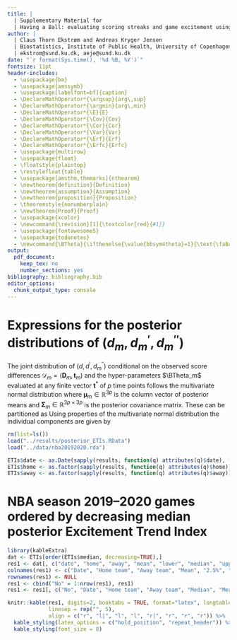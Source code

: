 ```yaml
---
title: |
  | Supplementary Material for
  | Having a Ball: evaluating scoring streaks and game excitement using in-match trend estimation
author: | 
  | Claus Thorn Ekstrøm and Andreas Kryger Jensen
  | Biostatistics, Institute of Public Health, University of Copenhagen
  | ekstrom@sund.ku.dk, aeje@sund.ku.dk
date: "`r format(Sys.time(), '%d %B, %Y')`"
fontsize: 11pt  
header-includes:
  - \usepackage{bm}
  - \usepackage{amssymb}
  - \usepackage[labelfont=bf]{caption}
  - \DeclareMathOperator*{\argsup}{arg\,sup}  
  - \DeclareMathOperator*{\argmin}{arg\,min}  
  - \DeclareMathOperator*{\E}{E}
  - \DeclareMathOperator*{\Cov}{Cov}
  - \DeclareMathOperator*{\Cor}{Cor}
  - \DeclareMathOperator*{\Var}{Var}
  - \DeclareMathOperator*{\Erf}{Erf}
  - \DeclareMathOperator*{\Erfc}{Erfc}
  - \usepackage{multirow}
  - \usepackage{float}
  - \floatstyle{plaintop}
  - \restylefloat{table}
  - \usepackage[amsthm,thmmarks]{ntheorem}
  - \newtheorem{definition}{Definition}
  - \newtheorem{assumption}{Assumption}
  - \newtheorem{proposition}{Proposition}
  - \theoremstyle{nonumberplain}
  - \newtheorem{Proof}{Proof}
  - \usepackage{xcolor}
  - \newcommand{\revision}[1]{\textcolor{red}{#1}}
  - \usepackage{fontawesome5}
  - \usepackage{todonotes}
  - \newcommand{\BTheta}{\ifthenelse{\value{bbsym4theta}=1}{\text{\faBasketballBall}}{\mathbf{\Theta}}}
output:
  pdf_document: 
    keep_tex: no
    number_sections: yes
bibliography: bibliography.bib    
editor_options: 
  chunk_output_type: console
---
```


\newcounter{bbsym4theta}
\setcounter{bbsym4theta}{1}

# Expressions for the posterior distributions of $(d_m, d^\prime_m, d^{\prime \prime}_m)$

The joint distribution of $(d, d^\prime, d_m^{\prime \prime})$ conditional on the observed score differences $\mathcal{D}_m = (\mathbf{D}_m, \mathbf{t}_m)$ and the hyper-parameters $\BTheta_m$ evaluated at any finite vector $\mathbf{t}^\ast$ of $p$ time points follows the multivariate normal distribution
\begin{align*}
\begin{bmatrix}d_m(\mathbf{t}^\ast)\\ d_m^{\prime}(\mathbf{t}^\ast)\\ d_m^{\prime \prime}(\mathbf{t}^\ast)\end{bmatrix} \mid \mathcal{D}_m, \BTheta_m \sim N\left(\bm{\mu}_m,  \bm{\Sigma}_m\right)
\end{align*}
where $\bm{\mu}_m \in \mathbb{R}^{3p}$ is the column vector of posterior means and $\bm{\Sigma}_m \in \mathbb{R}^{3p \times 3p}$ is the posterior covariance matrix. These can be partitioned as
\begin{align*}
  \bm{\mu}_m = \begin{bmatrix}\mu_{d_m}(\mathbf{t^\ast})\\ \mu_{d_m^\prime}(\mathbf{t^\ast})\\ \mu_{d_m^{\prime\prime}}(\mathbf{t^\ast})\end{bmatrix}, \quad \bm{\Sigma}_m = \begin{bmatrix}\Sigma_{d_m}(\mathbf{t^\ast},\mathbf{t^\ast}) &  \Sigma_{d_m d_m^\prime}(\mathbf{t^\ast},\mathbf{t^\ast}) & \Sigma_{d_m d_m^{\prime\prime}}(\mathbf{t^\ast},\mathbf{t^\ast})\\  \Sigma_{d_m d_m^\prime}(\mathbf{t^\ast},\mathbf{t^\ast})^T & \Sigma_{d_m^\prime}(\mathbf{t^\ast},\mathbf{t^\ast}) & \Sigma_{d_m^\prime d_m^{\prime\prime}}(\mathbf{t^\ast},\mathbf{t^\ast})\\ \Sigma_{d_m d_m^{\prime\prime}}(\mathbf{t^\ast}, \mathbf{t^\ast})^T & \Sigma_{d_m^\prime d_m^{\prime \prime}}(\mathbf{t^\ast}, \mathbf{t^\ast})^T & \Sigma_{d_m^{\prime\prime}}(\mathbf{t^\ast}, \mathbf{t^\ast})\end{bmatrix} 
\end{align*}
Using properties of the multivariate normal distribution the individual components are given by
\begin{align*}
  \mu_{d_m}(\mathbf{t}^\ast) &= \mu_{\bm{\beta}_m}(\mathbf{t}^\ast) + C_{\bm{\theta}_m}(\mathbf{t}^\ast, \mathbf{t}_m)\left(C_{\bm{\theta}_m}(\mathbf{t}_m, \mathbf{t}_m) + \sigma^2_m I\right)^{-1}\left(\mathbf{D}_m - \mu_{\bm{\beta}_m}(\mathbf{t}_m)\right)\\
  \mu_{d_m^\prime}(\mathbf{t}^\ast) &= \mu^\prime_{\bm{\beta}_m}(\mathbf{t}^\ast) + \partial_1 C_{\bm{\theta}_m}(\mathbf{t}^\ast, \mathbf{t}_m)\left(C_{\bm{\theta}_m}(\mathbf{t}_m, \mathbf{t}_m) + \sigma^2_m I\right)^{-1}\left(\mathbf{D}_m - \mu_{\bm{\beta}_m}(\mathbf{t}_m)\right) \\
  \mu_{d_m^{\prime\prime}}(\mathbf{t}^\ast) &= \mu^{\prime\prime}_{\bm{\beta}_m}(\mathbf{t}^\ast) + \partial_1^2 C_{\bm{\theta}_m}(\mathbf{t}^\ast, \mathbf{t}_m)\left(C_{\bm{\theta}_m}(\mathbf{t}_m, \mathbf{t}_m) + \sigma^2_m I\right)^{-1}\left(\mathbf{D}_m - \mu_{\bm{\beta}_m}(\mathbf{t}_m)\right)\\
  \Sigma_{d_m}(\mathbf{t}^\ast, \mathbf{t}^\ast) &= C_{\bm{\theta}_m}(\mathbf{t}^\ast, \mathbf{t}^\ast) - C_{\bm{\theta}_m}(\mathbf{t}^\ast, \mathbf{t}_m)\left(C_{\bm{\theta}_m}(\mathbf{t}_m, \mathbf{t}_m) + \sigma^2_m I\right)^{-1} C_{\bm{\theta}_m}(\mathbf{t}_m, \mathbf{t}^\ast)\\
  \Sigma_{d_m^\prime}(\mathbf{t}^\ast, \mathbf{t}^\ast) &= \partial_1\partial_2C_{\bm{\theta}_m}(\mathbf{t}^\ast, \mathbf{t}^\ast) - \partial_1C_{\bm{\theta}_m}(\mathbf{t}^\ast, \mathbf{t}_m)\left(C_{\bm{\theta}_m}(\mathbf{t}_m, \mathbf{t}_m) + \sigma^2_m I\right)^{-1} \partial_2C_{\bm{\theta}_m}(\mathbf{t}_m, \mathbf{t}^\ast)\\
  \Sigma_{d_m^{\prime\prime}}(\mathbf{t}^\ast, \mathbf{t}^\ast) &= \partial_1^2\partial_2^2 C_{\bm{\theta}_m}(\mathbf{t}^\ast, \mathbf{t}^\ast) - \partial_1^2 C_{\bm{\theta}_m}(\mathbf{t}^\ast, \mathbf{t}_m)\left(C_{\bm{\theta}_m}(\mathbf{t}_m, \mathbf{t}_m) + \sigma^2_m I\right)^{-1} \partial_2^2 C_{\bm{\theta}_m}(\mathbf{t}_m, \mathbf{t}^\ast)\\
  \Sigma_{d_m d_m^\prime}(\mathbf{t}^\ast, \mathbf{t}^\ast) &= \partial_2 C_{\bm{\theta}_m}(\mathbf{t}^\ast, \mathbf{t}^\ast) - C_{\bm{\theta}_m}(\mathbf{t}^\ast, \mathbf{t}_m)\left(C_{\bm{\theta}_m}(\mathbf{t}_m, \mathbf{t}_m) + \sigma^2_m I\right)^{-1} \partial_2 C_{\bm{\theta}_m}(\mathbf{t}_m, \mathbf{t}^\ast)\\
  \Sigma_{d_m d_m^{\prime\prime}}(\mathbf{t}^\ast, \mathbf{t}^\ast) &= \partial_2^2 C_{\bm{\theta}_m}(\mathbf{t}^\ast, \mathbf{t}^\ast) - C_{\bm{\theta}_m}(\mathbf{t}^\ast, \mathbf{t}_m)\left(C_{\bm{\theta}_m}(\mathbf{t}_m, \mathbf{t}_m) + \sigma^2_m I\right)^{-1} \partial_2^2 C_{\bm{\theta}_m}(\mathbf{t}_m, \mathbf{t}^\ast)\\
  \Sigma_{d_m^\prime d_m^{\prime\prime}}(\mathbf{t}^\ast, \mathbf{t}^\ast) &= \partial_1 \partial_2^2 C_{\bm{\theta}_m}(\mathbf{t}^\ast, \mathbf{t}^\ast) - \partial_1 C_{\bm{\theta}}(\mathbf{t}^\ast, \mathbf{t}_m)\left(C_{\bm{\theta}_m}(\mathbf{t}_m, \mathbf{t}_m) + \sigma^2_m I\right)^{-1} \partial_2^2 C_{\bm{\theta}_m}(\mathbf{t}_m, \mathbf{t}^\ast)
\end{align*}


```r
rm(list=ls())
load("../results/posterior_ETIs.RData")
load("../data/nba20192020.rda")

ETIs$date <- as.Date(sapply(results, function(q) attributes(q)$date), format="%B %e, %Y")
ETIs$home <- as.factor(sapply(results, function(q) attributes(q)$home))
ETIs$away <- as.factor(sapply(results, function(q) attributes(q)$away))
```

# NBA season 2019--2020 games ordered by decreasing median posterior Excitement Trend Index
```r
library(kableExtra)
dat <- ETIs[order(ETIs$median, decreasing=TRUE),]
res1 <- dat[, c("date", "home", "away", "mean", "lower", "median", "upper")]
colnames(res1) <- c("Date", "Home team", "Away team", "Mean", "2.5%", "Median", "97.5%")
rownames(res1) <- NULL
res1 <- cbind("No" = 1:nrow(res1), res1)
res1 <- res1[, c("No", "Date", "Home team", "Away team", "Median", "Mean", "2.5%", "97.5%")]

knitr::kable(res1, digits=2, booktabs = TRUE, format="latex", longtable=TRUE, 
             linesep = rep("", 5), 
             align = c("r", "l|", "l", "l", "r|", "r", "r", "r")) %>%
  kable_styling(latex_options = c("hold_position", "repeat_header")) %>% 
  kable_styling(font_size = 8)
```
